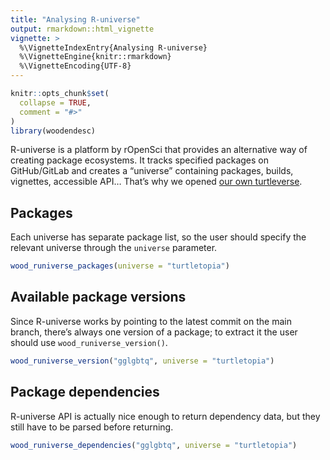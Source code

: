 ```yaml
---
title: "Analysing R-universe"
output: rmarkdown::html_vignette
vignette: >
  %\VignetteIndexEntry{Analysing R-universe}
  %\VignetteEngine{knitr::rmarkdown}
  %\VignetteEncoding{UTF-8}
---
```


```r
knitr::opts_chunk$set(
  collapse = TRUE,
  comment = "#>"
)
library(woodendesc)
```

R-universe is a platform by rOpenSci that provides an alternative way of creating package ecosystems. It tracks specified packages on GitHub/GitLab and creates a "universe" containing packages, builds, vignettes, accessible API... That's why we opened [our own turtleverse](https://turtletopia.r-universe.dev/packages).

## Packages

Each universe has separate package list, so the user should specify the relevant universe through the `universe` parameter.

```r
wood_runiverse_packages(universe = "turtletopia")
```

## Available package versions

Since R-universe works by pointing to the latest commit on the main branch, there's always one version of a package; to extract it the user should use `wood_runiverse_version()`.

```r
wood_runiverse_version("gglgbtq", universe = "turtletopia")
```

## Package dependencies

R-universe API is actually nice enough to return dependency data, but they still have to be parsed before returning.

```r
wood_runiverse_dependencies("gglgbtq", universe = "turtletopia")
```
